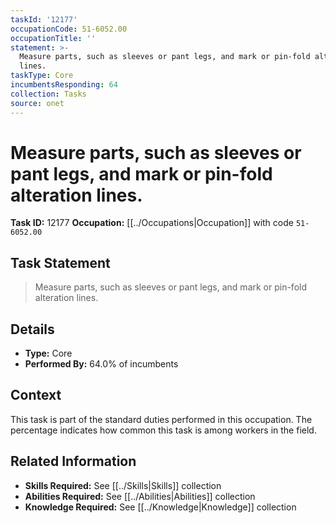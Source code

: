 ```yaml
---
taskId: '12177'
occupationCode: 51-6052.00
occupationTitle: ''
statement: >-
  Measure parts, such as sleeves or pant legs, and mark or pin-fold alteration
  lines.
taskType: Core
incumbentsResponding: 64
collection: Tasks
source: onet
---
```

# Measure parts, such as sleeves or pant legs, and mark or pin-fold alteration lines.

**Task ID:** 12177
**Occupation:** [[../Occupations|Occupation]] with code `51-6052.00`

## Task Statement

> Measure parts, such as sleeves or pant legs, and mark or pin-fold alteration lines.

## Details

- **Type:** Core
- **Performed By:** 64.0% of incumbents

## Context

This task is part of the standard duties performed in this occupation. The percentage indicates how common this task is among workers in the field.

## Related Information

- **Skills Required:** See [[../Skills|Skills]] collection
- **Abilities Required:** See [[../Abilities|Abilities]] collection
- **Knowledge Required:** See [[../Knowledge|Knowledge]] collection
